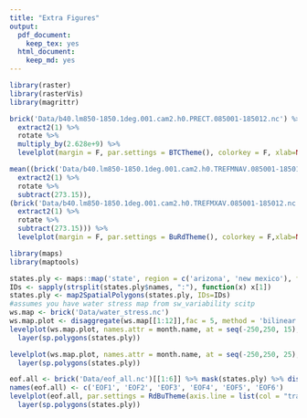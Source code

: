 ```yaml
---
title: "Extra Figures"
output:
  pdf_document:
    keep_tex: yes
  html_document:
    keep_md: yes
---
```



```r
library(raster)
library(rasterVis)
library(magrittr)
```

```r
brick('Data/b40.lm850-1850.1deg.001.cam2.h0.PRECT.085001-185012.nc') %>% 
  extract2(1) %>% 
  rotate %>%
  multiply_by(2.628e+9) %>%
  levelplot(margin = F, par.settings = BTCTheme(), colorkey = F, xlab=NULL, ylab=NULL, scales=list(draw=FALSE))

mean((brick('Data/b40.lm850-1850.1deg.001.cam2.h0.TREFMNAV.085001-185012.nc') %>%
  extract2(1) %>%
  rotate %>%
  subtract(273.15)),
(brick('Data/b40.lm850-1850.1deg.001.cam2.h0.TREFMXAV.085001-185012.nc') %>%
  extract2(1) %>%
  rotate %>%
  subtract(273.15))) %>%
  levelplot(margin = F, par.settings = BuRdTheme(), colorkey = F,xlab=NULL, ylab=NULL, scales=list(draw=FALSE))
```

```r
library(maps)
library(maptools)

states.ply <- maps::map('state', region = c('arizona', 'new mexico'), fill = T, plot = F)
IDs <- sapply(strsplit(states.ply$names, ":"), function(x) x[1])
states.ply <- map2SpatialPolygons(states.ply, IDs=IDs)
#assumes you have water stress map from sw_variability scitp
ws.map <- brick('Data/water_stress.nc')
ws.map.plot <- disaggregate(ws.map[[1:12]],fac = 5, method = 'bilinear') %>% mask(states.ply)
levelplot(ws.map.plot, names.attr = month.name, at = seq(-250,250, 15), xlab=NULL, ylab=NULL, scales=list(draw=FALSE), par.settings = PuOrTheme(axis.line = list(col = "transparent")), layout = c(4,3)) +
  layer(sp.polygons(states.ply))

levelplot(ws.map.plot, names.attr = month.name, at = seq(-250,250, 25), xlab=NULL, ylab=NULL, scales=list(draw=FALSE), par.settings = PuOrTheme(axis.line = list(col = "transparent"))) +
  layer(sp.polygons(states.ply))

```

```r
eof.all <- brick('Data/eof_all.nc')[[1:6]] %>% mask(states.ply) %>% disaggregate(fac=10, method = 'bilinear')
names(eof.all) <- c('EOF1', 'EOF2', 'EOF3', 'EOF4', 'EOF5', 'EOF6')
levelplot(eof.all, par.settings = RdBuTheme(axis.line = list(col = "transparent")), xlab=NULL, ylab=NULL, scales=list(draw=FALSE), at = seq(-.029,.029,.0029), layout = c(3,2)) +
  layer(sp.polygons(states.ply))
```


